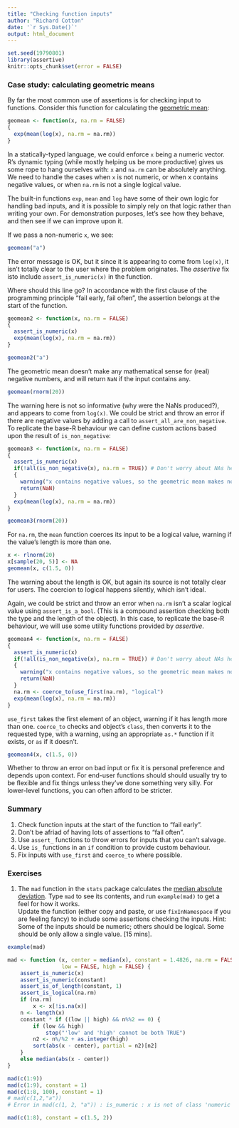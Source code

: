 ```yaml
---
title: "Checking function inputs"
author: "Richard Cotton"
date: '`r Sys.Date()`'
output: html_document
---
```

  
<!--
%\VignetteEngine{knitr::rmarkdown}
%\VignetteIndexEntry{2. Checking function inputs}
-->
  
```r
set.seed(19790801)
library(assertive)
knitr::opts_chunk$set(error = FALSE)
```

### Case study: calculating geometric means

By far the most common use of assertions is for checking input to functions.
Consider this function for calculating the 
[geometric mean](https://en.wikipedia.org/wiki/Geometric_mean):

```r
geomean <- function(x, na.rm = FALSE)
{
  exp(mean(log(x), na.rm = na.rm))
}
```

In a statically-typed language, we could enforce `x` being a numeric vector.
R's dynamic typing (while mostly helping us be more productive) gives us some 
rope to hang ourselves with: `x` and `na.rm` can be absolutely anything.  We
need to handle the cases when `x` is not numeric, or when x contains
negative values, or when `na.rm` is not a single logical value.

The built-in functions `exp`, `mean` and `log` have some of their own logic for
handling bad inputs, and it is possible to simply rely on that logic rather than 
writing your own.  For demonstration purposes, let's see how they behave, and
then see if we can improve upon it.

If we pass a non-numeric `x`, we see:

```r
geomean("a")
```

The error message is OK, but it since it is appearing to come from `log(x)`, it 
isn't totally clear to the user where the problem originates.  The *assertive* 
fix isto include `assert_is_numeric(x)` in the function.

Where should this line go?  In accordance with the first clause of the 
programming principle "fail early, fail often", the assertion belongs at the 
start of the function.

```r
geomean2 <- function(x, na.rm = FALSE)
{
  assert_is_numeric(x)
  exp(mean(log(x), na.rm = na.rm))
}
```

```r
geomean2("a")
```

The geometric mean doesn't make any mathematical sense for (real) negative
numbers, and will return `NaN` if the input contains any.

```r
geomean(rnorm(20))
```

The warning here is not so informative (why were the NaNs produced?), and 
appears to come from `log(x)`.  We could be strict and throw an error if there
are negative values by adding a call to `assert_all_are_non_negative`.  To
replicate the base-R behaviour we can define custom actions based upon the
result of `is_non_negative`:

```r
geomean3 <- function(x, na.rm = FALSE)
{
  assert_is_numeric(x)
  if(!all(is_non_negative(x), na.rm = TRUE)) # Don't worry about NAs here
  {
    warning("x contains negative values, so the geometric mean makes no sense.")
    return(NaN)
  }
  exp(mean(log(x), na.rm = na.rm))
}
```

```r
geomean3(rnorm(20))
```

For `na.rm`, the `mean` function coerces its input to be a logical value,
warning if the value's length is more than one.

```r
x <- rlnorm(20)
x[sample(20, 5)] <- NA
geomean(x, c(1.5, 0))
```

The warning about the length is OK, but again its source is not totally clear 
for users.  The coercion to logical happens silently, which isn't ideal.

Again, we could be strict and throw an error when `na.rm` isn't a scalar logical
value using `assert_is_a_bool`.  (This is a compound assertion checking both the
type and the length of the object).  In this case, to replicate the base-R 
behaviour, we will use some utility functions provided by *assertive*.

```r
geomean4 <- function(x, na.rm = FALSE)
{
  assert_is_numeric(x)
  if(!all(is_non_negative(x), na.rm = TRUE)) # Don't worry about NAs here
  {
    warning("x contains negative values, so the geometric mean makes no sense.")
    return(NaN)
  }
  na.rm <- coerce_to(use_first(na.rm), "logical")
  exp(mean(log(x), na.rm = na.rm))
}
```

`use_first` takes the first element of an object, warning if it has length more 
than one.  `coerce_to` checks and object's `class`, then converts it to the 
requested type, with a warning, using an appropriate `as.*` function if it 
exists, or `as` if it doesn't.

```r
geomean4(x, c(1.5, 0))
```

Whether to throw an error on bad input or fix it is personal preference and 
depends upon context.  For end-user functions should should usually try to be
flexible and fix things unless they've done something very silly.  For 
lower-level functions, you can often afford to be stricter.

### Summary

1. Check function inputs at the start of the function to "fail early".
2. Don't be afriad of having lots of assertions to "fail often".
3. Use `assert_` functions to throw errors for inputs that you can't salvage.
4. Use `is_` functions in an `if` condition to provide custom behaviour.
5. Fix inputs with `use_first` and `coerce_to` where possible.

### Exercises

1. The `mad` function in the `stats` package calculates the [median absolute 
deviation](https://en.wikipedia.org/wiki/Median_absolute_deviation).  Type `mad` 
to see its contents, and run `example(mad)` to get a feel for how it works.  
Update the function (either copy and paste, or use `fixInNamespace` if you are 
feeling fancy) to include some assertions checking the inputs.  Hint: Some of 
the inputs should be numeric; others should be logical.  Some should be only 
allow a single value. [15 mins].

```r
example(mad)
```

```r
mad <- function (x, center = median(x), constant = 1.4826, na.rm = FALSE, 
                 low = FALSE, high = FALSE) {
    assert_is_numeric(x)
    assert_is_numeric(constant)
    assert_is_of_length(constant, 1)
    assert_is_logical(na.rm)
    if (na.rm) 
        x <- x[!is.na(x)]
    n <- length(x)
    constant * if ((low || high) && n%%2 == 0) {
        if (low && high) 
            stop("'low' and 'high' cannot be both TRUE")
        n2 <- n%/%2 + as.integer(high)
        sort(abs(x - center), partial = n2)[n2]
    }
    else median(abs(x - center))
}

mad(c(1:9))
mad(c(1:9), constant = 1)
mad(c(1:8, 100), constant = 1)
# mad(c(1,2,"a"))
# Error in mad(c(1, 2, "a")) : is_numeric : x is not of class 'numeric'; it has class 'character'.

```

```r
mad(c(1:8), constant = c(1.5, 2))
```

